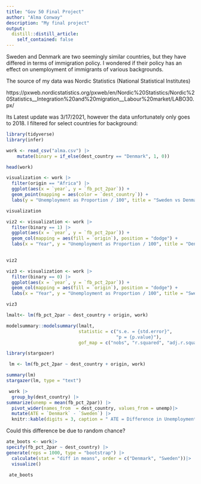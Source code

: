 ```yaml
---
title: "Gov 50 Final Project"
author: "Alma Conway"
description: "My final project"
output:
  distill::distill_article:
    self_contained: false
---
```

Sweden and Denmark are two seemingly similar countries, but they have differed in terms of immigration policy. I wondered if their policy has an effect on unemployment of immigrants of various backgrounds. 

The source of my data was Nordic Statistics (National Statistical Institutes)

https://pxweb.nordicstatistics.org/pxweb/en/Nordic%20Statistics/Nordic%20Statistics__Integration%20and%20migration__Labour%20market/LABO30.px/

 Its Latest update was 3/17/2021, however the data unfortunately only goes to 2018.
 I filtered for select countries for background:

```r
library(tidyverse)
library(infer)

work <- read_csv("alma.csv") |>
    mutate(binary = if_else(dest_country == "Denmark", 1, 0))


```
```r
head(work)
```



 
```r
visualization <- work |> 
  filter(origin == "Africa") |> 
  ggplot(aes(x = `year`, y = `fb_pct_2par`)) +
  geom_point(mapping = aes(color = `dest_country`)) +
  labs(y = "Unemployment as Proportion / 100", title = "Sweden vs Denmark Unemployed Youth Immigrant Pop.") + geom_smooth(color = "yellow", alpha = .05) 

visualization
```
```r
viz2 <- visualization <- work |> 
  filter(binary == 1) |>
  ggplot(aes(x = `year`, y = `fb_pct_2par`)) +
  geom_col(mapping = aes(fill = `origin`), position = "dodge") +
  labs(x = "Year", y = "Unemployment as Proportion / 100", title = "Denmark Prop. of Immigrant Youth pop. w/ No Work or Study")
  

viz2
```
```r
viz3 <- visualization <- work |> 
  filter(binary == 0) |>
  ggplot(aes(x = `year`, y = `fb_pct_2par`)) +
  geom_col(mapping = aes(fill = `origin`), position = "dodge") +
  labs(x = "Year", y = "Unemployment as Proportion / 100", title = "Sweden Prop. of Immigrant Youth pop. w/ No Work or Study")

viz3
```
```r
lmalt<- lm(fb_pct_2par ~ dest_country + origin, work)

modelsummary::modelsummary(lmalt,
                           statistic = c("s.e. = {std.error}",
                                         "p = {p.value}"),
                           gof_map = c("nobs", "r.squared", "adj.r.squared"))
```


```r

library(stargazer)

 lm <- lm(fb_pct_2par ~ dest_country + origin, work)

summary(lm)
stargazer(lm, type = "text")

```


```r
 work |>
  group_by(dest_country) |>
summarize(unemp = mean(fb_pct_2par)) |> 
  pivot_wider(names_from  = dest_country, values_from = unemp)|>
  mutate(ATE = `Denmark` - `Sweden`) |>
  knitr::kable(digits = 3, caption = " ATE = Difference in Unemployment amoung 20-29 year old immigrants who are foreign born with two foreign born parents in")

```
Could this difference be due to random chance? 

```r
ate_boots <- work|>
specify(fb_pct_2par ~ dest_country) |>
generate(reps = 1000, type = "bootstrap") |>
  calculate(stat = "diff in means", order = c("Denmark", "Sweden"))|>
  visualize()

 ate_boots
```

